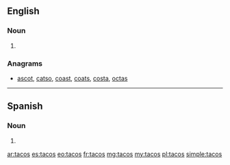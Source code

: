 {{also|TACOS}}
==English==

===Noun===
{{head|en|plural}}

# {{plural of|taco|lang=en}}

===Anagrams===
* [[ascot#English|ascot]], [[catso#English|catso]], [[coast#English|coast]], [[coats#English|coats]], [[costa#English|costa]], [[octas#English|octas]]

----

==Spanish==

===Noun===
{{head|es|noun form|g=m}}

# {{plural of|taco|lang=es}}

[[ar:tacos]]
[[es:tacos]]
[[eo:tacos]]
[[fr:tacos]]
[[mg:tacos]]
[[my:tacos]]
[[pl:tacos]]
[[simple:tacos]]